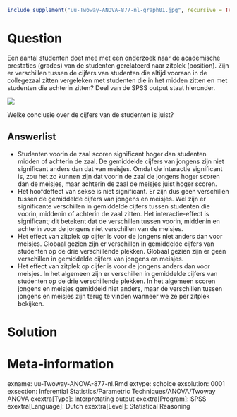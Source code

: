 ```{r, echo = FALSE, results = "hide"}
include_supplement("uu-Twoway-ANOVA-877-nl-graph01.jpg", recursive = TRUE)
```

Question
========
Een aantal studenten doet mee met een onderzoek naar de academische prestaties (grades) van de studenten gerelateerd naar zitplek (position). Zijn er verschillen tussen de cijfers van studenten die altijd vooraan in de collegezaal zitten vergeleken met studenten die in het midden zitten en met studenten die achterin zitten? Deel van de SPSS output staat hieronder. 

![](uu-Twoway-ANOVA-877-nl-graph01.jpg)

Welke conclusie over de cijfers van de studenten is juist?

Answerlist
----------
* Studenten voorin de zaal scoren significant hoger dan studenten midden of achterin de zaal. De gemiddelde cijfers van jongens zijn niet significant anders dan dat van meisjes. Omdat de interactie significant is, zou het zo kunnen zijn dat voorin de zaal de jongens hoger scoren dan de meisjes, maar achterin de zaal de meisjes juist hoger scoren.
* Het hoofdeffect van sekse is niet significant. Er zijn dus geen verschillen tussen de gemiddelde cijfers van jongens en meisjes. Wel zijn er significante verschillen in gemiddelde cijfers tussen studenten die voorin, middenin of achterin de zaal zitten. Het interactie-effect is significant; dit betekent dat de verschillen tussen voorin, middenin en achterin voor de jongens niet verschillen van de meisjes.
* Het effect van zitplek op cijfer is voor de jongens niet anders dan voor meisjes. Globaal gezien zijn er verschillen in gemiddelde cijfers van studenten op de drie verschillende plekken. Globaal gezien zijn er geen verschillen in gemiddelde cijfers van jongens en meisjes.
* Het effect van zitplek op cijfer is voor de jongens anders dan voor meisjes. In het algemeen zijn er verschillen in gemiddelde cijfers van studenten op de drie verschillende plekken. In het algemeen scoren jongens en meisjes gemiddeld niet anders, maar de verschillen tussen jongens en meisjes zijn terug te vinden wanneer we ze per zitplek bekijken.


Solution
========



Meta-information
================
exname: uu-Twoway-ANOVA-877-nl.Rmd
extype: schoice
exsolution: 0001
exsection: Inferential Statistics/Parametric Techniques/ANOVA/Twoway ANOVA
exextra[Type]: Interpretating output
exextra[Program]: SPSS
exextra[Language]: Dutch
exextra[Level]: Statistical Reasoning